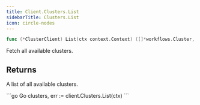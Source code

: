 ```yaml
---
title: Client.Clusters.List
sidebarTitle: Clusters.List
icon: circle-nodes
---
```


```go
func (*ClusterClient) List(ctx context.Context) ([]*workflows.Cluster, error)
```

Fetch all available clusters.

## Returns

A list of all available clusters.

<RequestExample>
```go Go
clusters, err := client.Clusters.List(ctx)
```
</RequestExample>
